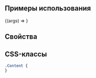 

<Meta title="Components/Content" component={Content} />

## Примеры использования

<Canvas>
  <Story
    name="Default"
    args={{
      children: 'Content',
    }}
  >
    {(args) => <Content {...args} />}
  </Story>
</Canvas>

## Свойства

<ArgsTable of={Content} />

## CSS-классы

```css
.Content {
}
```
